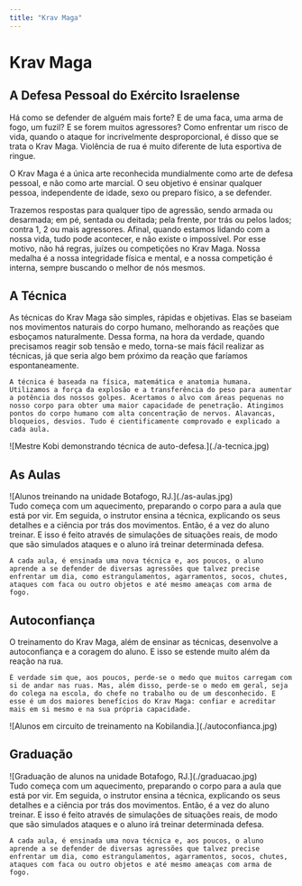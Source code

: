 ```yaml
---
title: "Krav Maga"
---
```


# Krav Maga

## A Defesa Pessoal do <span className="text-yellow-500 font-semibold">Exército Israelense</span>

Há como se defender de alguém mais forte? E de uma faca, uma arma de fogo, um fuzil? E se forem muitos agressores? Como enfrentar um risco de vida, quando o ataque for incrivelmente desproporcional, é disso que se trata o Krav Maga. Violência de rua é muito diferente de luta esportiva de ringue.

O Krav Maga é a única arte reconhecida mundialmente como arte de defesa pessoal, e não como arte marcial. O seu objetivo é ensinar qualquer pessoa, independente de idade, sexo ou preparo físico, a se defender.

Trazemos respostas para qualquer tipo de agressão, sendo armada ou desarmada; em pé, sentada ou deitada; pela frente, por trás ou pelos lados; contra 1, 2 ou mais agressores. Afinal, quando estamos lidando com a nossa vida, tudo pode acontecer, e não existe o impossível. Por esse motivo, não há regras, juízes ou competições no Krav Maga. Nossa medalha é a nossa integridade física e mental, e a nossa competição é interna, sempre buscando o melhor de nós mesmos.

## A Técnica

<div className='grid lg:grid-cols-2 gap-6 mt-8'>
  <div>
    As técnicas do Krav Maga são simples, rápidas e objetivas. Elas se baseiam nos movimentos naturais do corpo humano, melhorando as reações que esboçamos naturalmente. Dessa forma, na hora da verdade, quando precisamos reagir sob tensão e medo, torna-se mais fácil realizar as técnicas, já que seria algo bem próximo da reação que faríamos espontaneamente.

    A técnica é baseada na física, matemática e anatomia humana. Utilizamos a força da explosão e a transferência do peso para aumentar a potência dos nossos golpes. Acertamos o alvo com áreas pequenas no nosso corpo para obter uma maior capacidade de penetração. Atingimos pontos do corpo humano com alta concentração de nervos. Alavancas, bloqueios, desvios. Tudo é cientificamente comprovado e explicado a cada aula.

  </div>
  <div>![Mestre Kobi demonstrando técnica de auto-defesa.](./a-tecnica.jpg)</div>
</div>

## As Aulas

<div className='grid lg:grid-cols-2 gap-6 mt-8'>
  <div>![Alunos treinando na unidade Botafogo, RJ.](./as-aulas.jpg)</div>
  <div>
    Tudo começa com um aquecimento, preparando o corpo para a aula que está por vir. Em seguida, o instrutor ensina a técnica, explicando os seus detalhes e a ciência por trás dos movimentos. Então, é a vez do aluno treinar. E isso é feito através de simulações de situações reais, de modo que são simulados ataques e o aluno irá treinar determinada defesa.

    A cada aula, é ensinada uma nova técnica e, aos poucos, o aluno aprende a se defender de diversas agressões que talvez precise enfrentar um dia, como estrangulamentos, agarramentos, socos, chutes, ataques com faca ou outro objetos e até mesmo ameaças com arma de fogo.

  </div>
</div>

## Autoconfiança

<div className='grid lg:grid-cols-2 gap-6 mt-8'>
  <div>
    O treinamento do Krav Maga, além de ensinar as técnicas, desenvolve a autoconfiança e a coragem do aluno. E isso se estende muito além da reação na rua.

    É verdade sim que, aos poucos, perde-se o medo que muitos carregam com si de andar nas ruas. Mas, além disso, perde-se o medo em geral, seja do colega na escola, do chefe no trabalho ou de um desconhecido. E esse é um dos maiores benefícios do Krav Maga: confiar e acreditar mais em si mesmo e na sua própria capacidade.

  </div>
  <div>![Alunos em circuito de treinamento na Kobilandia.](./autoconfianca.jpg)</div>
</div>

## Graduação

<div className='grid lg:grid-cols-2 gap-6 mt-8'>
  <div>![Graduação de alunos na unidade Botafogo, RJ.](./graduacao.jpg)</div>
  <div>
    Tudo começa com um aquecimento, preparando o corpo para a aula que está por vir. Em seguida, o instrutor ensina a técnica, explicando os seus detalhes e a ciência por trás dos movimentos. Então, é a vez do aluno treinar. E isso é feito através de simulações de situações reais, de modo que são simulados ataques e o aluno irá treinar determinada defesa.

    A cada aula, é ensinada uma nova técnica e, aos poucos, o aluno aprende a se defender de diversas agressões que talvez precise enfrentar um dia, como estrangulamentos, agarramentos, socos, chutes, ataques com faca ou outro objetos e até mesmo ameaças com arma de fogo.

  </div>
</div>

